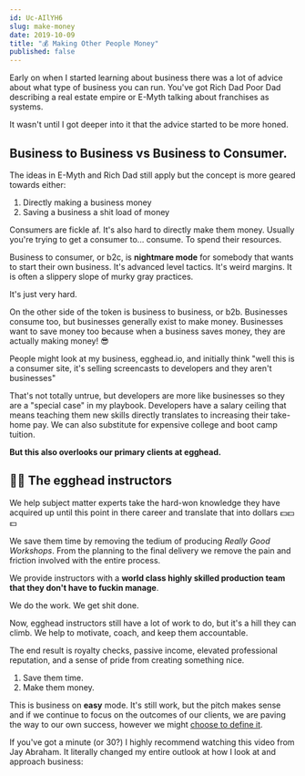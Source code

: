 ```yaml
---
id: Uc-AIlYH6
slug: make-money
date: 2019-10-09
title: "💰 Making Other People Money"
published: false
---
```


Early on when I started learning about business there was a lot of advice about what type of business you can run. You've got Rich Dad Poor Dad describing a real estate empire or E-Myth talking about franchises as systems.

It wasn't until I got deeper into it that the advice started to be more honed.

## Business to Business vs Business to Consumer.

The ideas in E-Myth and Rich Dad still apply but the concept is more geared towards either:

1. Directly making a business money
2. Saving a business a shit load of money

Consumers are fickle af. It's also hard to directly make them money. Usually you're trying to get a consumer to... consume. To spend their resources.

Business to consumer, or b2c, is **nightmare mode** for somebody that wants to start their own business. It's advanced level tactics. It's weird margins. It is often a slippery slope of murky gray practices.

It's just very hard.

On the other side of the token is business to business, or b2b.  Businesses consume too, but businesses generally exist to make money. Businesses want to save money too because when a business saves money, they are actually making money! 😎

People might look at my business, egghead.io, and initially think "well this is a consumer site, it's selling screencasts to developers and they aren't businesses"

That's not totally untrue, but developers are more like businesses so they are a "special case" in my playbook. Developers have a salary ceiling that means teaching them new skills directly translates to increasing their take-home pay. We can also substitute for expensive college and boot camp tuition.

**But this also overlooks our primary clients at egghead.**

## 👩‍💻 The egghead instructors

We help subject matter experts take the hard-won knowledge they have acquired up until this point in there career and translate that into dollars 💵💵💵

We save them time by removing the tedium of producing *Really Good Workshops*. From the planning to the final delivery we remove the pain and friction involved with the entire process.

We provide instructors with a **world class highly skilled production team that they don't have to fuckin manage**.

We do the work. We get shit done.

Now, egghead instructors still have a lot of work to do, but it's a hill they can climb. We help to motivate, coach, and keep them accountable.

The end result is royalty checks, passive income, elevated professional reputation, and a sense of pride from creating something nice.

1. Save them time.
2. Make them money.

This is business on **easy** mode. It's still work, but the pitch makes sense and if we continue to focus on the outcomes of our clients, we are paving the way to our own success, however we might [choose to define it](https://joelhooks.com/blog/2016/04/08/setting-goals-for-my-version-of-success).

If you've got a minute (or 30?) I highly recommend watching this video from Jay Abraham. It literally changed my entire outlook at how I look at and approach business:
<ResponsiveEmbed src='https://www.youtube.com/embed/2Gw14EJkzYs' allowfullscreen />
